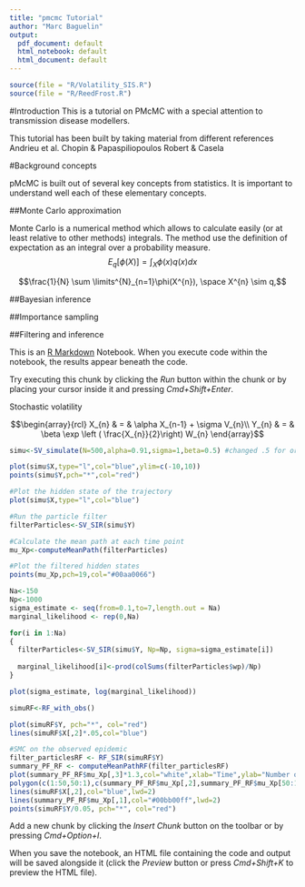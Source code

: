 ```yaml
---
title: "pmcmc Tutorial"
author: "Marc Baguelin"
output:
  pdf_document: default
  html_notebook: default
  html_document: default
---
```


```r
source(file = "R/Volatility_SIS.R")
source(file = "R/ReedFrost.R")
```

#Introduction
This is a tutorial on PMcMC with a special attention to transmission disease modellers.

This tutorial has been built by taking material from different references
Andrieu et al.
Chopin & Papaspiliopoulos
Robert & Casela

#Background concepts

pMcMC is built out of several key concepts from statistics. It is important to understand well each of these elementary concepts.

##Monte Carlo approximation

Monte Carlo is a numerical method which allows to calculate easily (or at least relative to other methods) integrals. The method use the definition of expectation as an integral over a probability measure.
$$E_{q} [\phi(X) ] = \int_{X} \phi(x)q(x)dx$$

$$\frac{1}{N} \sum \limits^{N}_{n=1}\phi(X^{n}), \space X^{n} \sim q,$$

##Bayesian inference

##Importance sampling

##Filtering and inference


This is an [R Markdown](http://rmarkdown.rstudio.com) Notebook. When you execute code within the notebook, the results appear beneath the code. 

Try executing this chunk by clicking the *Run* button within the chunk or by placing your cursor inside it and pressing *Cmd+Shift+Enter*.

Stochastic volatility

$$\begin{array}{rcl}
X_{n} & = & \alpha X_{n-1} + \sigma V_{n}\\
Y_{n} & = & \beta \exp \left ( \frac{X_{n}}{2}\right) W_{n}  
\end{array}$$

```r
simu<-SV_simulate(N=500,alpha=0.91,sigma=1,beta=0.5) #changed .5 for orginal 0.91

plot(simu$X,type="l",col="blue",ylim=c(-10,10))
points(simu$Y,pch="*",col="red")

```

```r
#Plot the hidden state of the trajectory
plot(simu$X,type="l",col="blue")

#Run the particle filter
filterParticles<-SV_SIR(simu$Y)

#Calculate the mean path at each time point
mu_Xp<-computeMeanPath(filterParticles)

#Plot the filtered hidden states
points(mu_Xp,pch=19,col="#00aa0066")
```

```r
Na<-150
Np<-1000
sigma_estimate <- seq(from=0.1,to=7,length.out = Na)
marginal_likelihood <- rep(0,Na)

for(i in 1:Na)
{
  filterParticles<-SV_SIR(simu$Y, Np=Np, sigma=sigma_estimate[i])
  
  marginal_likelihood[i]<-prod(colSums(filterParticles$wp)/Np)
}

plot(sigma_estimate, log(marginal_likelihood))

```
```r
simuRF<-RF_with_obs()

plot(simuRF$Y, pch="*", col="red")
lines(simuRF$X[,2]*.05,col="blue")
```
```r
#SMC on the observed epidemic
filter_particlesRF <- RF_SIR(simuRF$Y)
summary_PF_RF <- computeMeanPathRF(filter_particlesRF)
plot(summary_PF_RF$mu_Xp[,3]*1.3,col="white",xlab="Time",ylab="Number of cases")
polygon(c(1:50,50:1),c(summary_PF_RF$mu_Xp[,2],summary_PF_RF$mu_Xp[50:1,3]),col="#00bb0033",border=NA)
lines(simuRF$X[,2],col="blue",lwd=2)
lines(summary_PF_RF$mu_Xp[,1],col="#00bb00ff",lwd=2)
points(simuRF$Y/0.05, pch="*", col="red")
```

Add a new chunk by clicking the *Insert Chunk* button on the toolbar or by pressing *Cmd+Option+I*.

When you save the notebook, an HTML file containing the code and output will be saved alongside it (click the *Preview* button or press *Cmd+Shift+K* to preview the HTML file).
